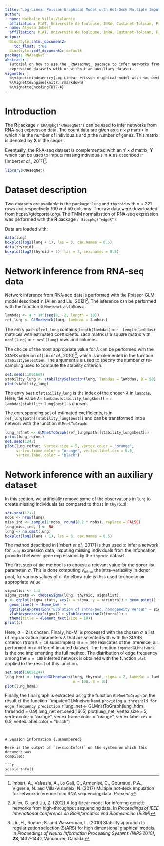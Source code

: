 ```yaml
---
title: "Log-Linear Poisson Graphical Model with Hot-Deck Multiple Imputation"
author:
- name: Nathalie Villa-Vialaneix
  affiliation: MIAT, Université de Toulouse, INRA, Castanet-Tolosan, France
- name: Alyssa Imbert
  affiliation: MIAT, Université de Toulouse, INRA, Castanet-Tolosan, France
output:
  BiocStyle::html_document2:
    toc_float: true
  BiocStyle::pdf_document2: default
package: RNAseqNet
abstract: |
  Tutorial on how to use the _RNAseqNet_ package to infer networks from RNA-seq
  expression datasets with or without an auxiliary dataset.
vignette: |
  %\VignetteIndexEntry{Log-Linear Poisson Graphical Model with Hot-Deck Multiple Imputation}
  %\VignetteEngine{knitr::rmarkdown}
  %\VignetteEncoding{UTF-8}
---
```



# Introduction

The **R** package `r CRANpkg("RNAseqNet")` can be used to infer networks from
RNA-seq expression data. The count data are given as a $n \times p$ matrix in 
which $n$ is the number of individuals and $p$ the number of genes. This matrix
is denoted by $\mathbf{X}$ in the sequel.

Eventually, the RNA-seq dataset is complemented with an $n' \times d$ matrix, 
$\mathbf{Y}$ which can be used to impute missing individuals in $\mathbf{X}$
as described in [Imbert *et al.*, 2017]^[Imbert, A., Valsesia, A., Le Gall, C.,
Armenise, C., Gourraud, P.A., Viguerie, N. and Villa-Vialaneix, N. (2017) 
Multiple hot-deck imputation for network inference from RNA sequencing data.
*Preprint*.].

```r
library(RNAseqNet)
```


# Dataset description

Two datasets are available in the package: ```lung``` and ```thyroid``` with 
$n = 221$ rows and respectively 100 and 50 columns. The raw data were downloaded
from https://gtexportal.org/. The TMM normalisation of RNA-seq expression was
performed with the **R** package `r Biocpkg("edgeR")`.

Data are loaded with:
```r
data(lung)
boxplot(log2(lung + 1), las = 3, cex.names = 0.5)
data(thyroid)
boxplot(log2(thyroid + 1), las = 3, cex.names = 0.5)
```


# Network inference from RNA-seq data

Network inference from RNA-seq data is performed with the Poisson GLM model 
described in [Allen and Liu, 2012]^[Allen, G. and Liu, Z. (2012) A log-linear
model for inferring genetic networks from high-throughput sequencing data. In
*Proceedings of IEEE International Conference on Bioinformatics and Biomedecine
(BIBM)*]. The inference can be performed with the function ```GLMnetwork``` as
follows:

```r
lambdas <- 4 * 10^(seq(0, -2, length = 10))
ref_lung <- GLMnetwork(lung, lambdas = lambdas)
```

The entry ```path``` of ```ref_lung``` contains ```length(lambdas)``` = `r 
length(lambdas)` matrices with estimated coefficients. Each matrix is a square 
matrix with ```ncol(lung)``` = `r ncol(lung)` rows and columns.

The choice of the most appropriate value for $\lambda$ can be performed with
the StARS criterion of [Liu *et al.*, 2010]^[Liu, H., Roeber, K. and Wasserman,
L. (2010) Stability approach to regularization selection (StARS) for high
dimensional graphical models. In *Proceedings of Neural Information Processing
Systems (NIPS 2010)*, **23**, 1432-1440, Vancouver, Canada.], which is 
implemented in the function ```stabilitySelection```. The argument ```B``` is
used to specify the number of re-sampling used to compute the stability 
criterion:

```r
set.seed(11051608)
stability_lung <- stabilitySelection(lung, lambdas = lambdas, B = 50)
plot(stability_lung)
```

The entry ```best``` of ```stability_lung``` is the index of the chosen 
$\lambda$ in ```lambdas```. Here, the value $\lambda=$ 
```lambdas[stability_lung$best]``` = `r lambdas[stability_lung$best]` is chosen.

The corresponding set of estimated coefficients, is in
```ref_lung$path[[stability_lung$best]]``` and can be transformed into a network
with the function ```GLMnetToGraph```:

```r
lung_refnet <- GLMnetToGraph(ref_lung$path[[stability_lung$best]])
print(lung_refnet)
set.seed(1243)
plot(lung_refnet, vertex.size = 5, vertex.color = "orange", 
     vertex.frame.color = "orange", vertex.label.cex = 0.5, 
     vertex.label.color = "black")
```


# Network inference with an auxiliary dataset

In this section, we artificially remove some of the observations in ```lung``` 
to create missing individuals (as compared to those in ```thyroid```):

```r
set.seed(1717)
nobs <- nrow(lung)
miss_ind <- sample(1:nobs, round(0.2 * nobs), replace = FALSE)
lung[miss_ind, ] <- NA
lung <- na.omit(lung)
boxplot(log2(lung + 1), las = 3, cex.names = 0.5)
```

The method described in [Imbert *et al.*, 2017] is thus used to infer a network
for ```lung``` expression data, imputing missing individuals from the 
information provided between gene expressions by the ```thyroid``` dataset.

The first step of the method is to choose a relevant value for the donor list
parameter, $\sigma$. This is done computing $V_{\textrm{intra}}$, the 
intra-variability in donor pool, for various values of $\sigma$. An elbow rule
is thus used to choose an appropriate value:

```r
sigmalist <- 1:5
sigma_stats <- chooseSigma(lung, thyroid, sigmalist)
p <- ggplot(sigma_stats, aes(x = sigma, y = varintra)) + geom_point() +
  geom_line() + theme_bw() + 
  ggtitle(expression("Evolution of intra-pool homogeneity versus" ~ sigma)) +
  xlab(expression(sigma)) + ylab(expression(V[intra])) +
  theme(title = element_text(size = 10))
print(p)
```

Here, $\sigma = 2$ is chosen. Finally, hd-MI is processed with the chosen 
$\sigma$, a list of regularization parameters $\lambda$ that are selected with
with the StARS criterion (from ```B = 10``` subsamples) in ```m = 100``` 
replicates of the inference, all performed on a different imputed dataset.
The function ```imputedGLMnetwork``` is the one implementing the full method.
The distribution of edge frequency among the ```m = 100``` inferred network is
obtained with the function ```plot``` applied to the result of this function.

```r
set.seed(16051244)
lung_hdmi <- imputedGLMnetwork(lung, thyroid, sigma = 2, lambdas = lambdas,
                               m = 100, B = 10)
plot(lung_hdmi)
```

Finally, the final graph is extracted using the function ```GLMnetToGraph``` on 
the result of the function ``imputedGLMnetwork``` and providing a threshold for
edge frequency prediction.
```r
lung_net <- GLMnetToGraph(lung_hdmi, threshold = 0.9)
lung_net
set.seed(1605)
plot(lung_net, vertex.size = 5, vertex.color = "orange", 
     vertex.frame.color = "orange", vertex.label.cex = 0.5, 
     vertex.label.color = "black")
```


# Session information {.unnumbered}

Here is the output of `sessionInfo()` on the system on which this document was
compiled:

```r
sessionInfo()
```
